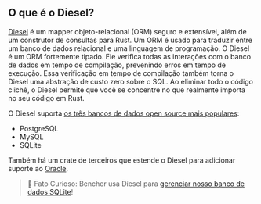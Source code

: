 ## O que é o Diesel?

[Diesel][github diesel] é um mapper objeto-relacional (ORM) seguro e extensível, além de um construtor de consultas para Rust.
Um ORM é usado para traduzir entre um banco de dados relacional e uma linguagem de programação.
O Diesel é um ORM fortemente tipado.
Ele verifica todas as interações com o banco de dados em tempo de compilação, prevenindo erros em tempo de execução.
Essa verificação em tempo de compilação também torna o Diesel uma abstração de custo zero sobre o SQL.
Ao eliminar todo o código clichê, o Diesel permite que você se concentre no que realmente importa no seu código em Rust.

O Diesel suporta [os três bancos de dados open source mais populares][stackoverflow databases]:

- PostgreSQL
- MySQL
- SQLite

Também há um crate de terceiros que estende o Diesel
para adicionar suporte ao [Oracle][github diesel oci].

> 🐰 Fato Curioso: Bencher usa Diesel para [gerenciar nosso banco de dados SQLite][sqlite]!

[github diesel]: https://github.com/diesel-rs/diesel
[stackoverflow databases]: https://survey.stackoverflow.co/2023/#most-popular-technologies-database-prof
[github diesel oci]: https://github.com/GiGainfosystems/diesel-oci

[sqlite]: /pt/learn/engineering/sqlite-performance-tuning/
